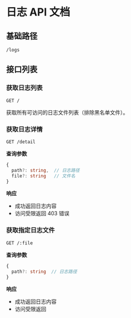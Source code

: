 # 日志 API 文档

## 基础路径
`/logs`

## 接口列表

### 获取日志列表
```http
GET /
```

获取所有可访问的日志文件列表（排除黑名单文件）。

### 获取日志详情
```http
GET /detail
```

**查询参数**
```typescript
{
  path?: string,  // 日志路径
  file?: string   // 文件名
}
```

**响应**
- 成功返回日志内容
- 访问受限返回 403 错误

### 获取指定日志文件
```http
GET /:file
```

**查询参数**
```typescript
{
  path?: string  // 日志路径
}
```

**响应**
- 成功返回日志内容
- 访问受限返回